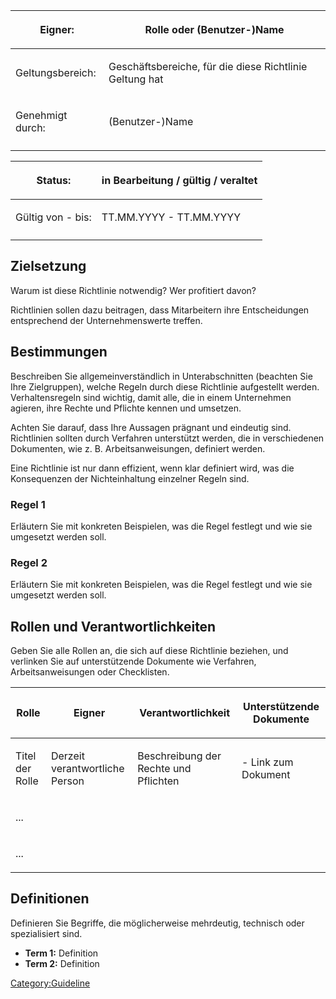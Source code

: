 <div class="databox">
<div class="tbl">
{|
|-
!Eigner:
|Rolle oder (Benutzer-)Name
|-
!Geltungsbereich:
|Geschäftsbereiche, für die diese Richtlinie Geltung hat
|-
!Genehmigt durch:
|(Benutzer-)Name
|-
!
|
|}
</div>
<div class="tbl">
{| 
|-
!Status:
|'''in Bearbeitung''' / gültig / veraltet
|-
!Gültig von - bis:
|TT.MM.YYYY - TT.MM.YYYY
|-
!
|
|}
</div>
</div>
==Zielsetzung==
Warum ist diese Richtlinie notwendig? Wer profitiert davon?  

Richtlinien sollen dazu beitragen, dass Mitarbeitern ihre Entscheidungen entsprechend der Unternehmenswerte treffen.  

==Bestimmungen==
Beschreiben Sie allgemeinverständlich  in Unterabschnitten (beachten Sie Ihre Zielgruppen), welche Regeln durch diese Richtlinie aufgestellt werden. Verhaltensregeln sind wichtig, damit alle, die in einem Unternehmen agieren, ihre Rechte und Pflichte kennen und umsetzen.

Achten Sie darauf, dass Ihre Aussagen prägnant und eindeutig sind. Richtlinien sollten durch Verfahren unterstützt werden, die in verschiedenen Dokumenten, wie z. B. Arbeitsanweisungen, definiert werden.

Eine Richtlinie ist nur dann effizient, wenn klar definiert wird, was die Konsequenzen der Nichteinhaltung einzelner Regeln sind. 

===Regel 1===
Erläutern Sie mit konkreten Beispielen, was die Regel festlegt und wie sie umgesetzt werden soll. 

=== Regel 2 ===
Erläutern Sie mit konkreten Beispielen, was die Regel festlegt und wie sie umgesetzt werden soll.

==Rollen und Verantwortlichkeiten==
Geben Sie alle Rollen an, die sich auf diese Richtlinie beziehen, und verlinken Sie auf unterstützende Dokumente wie Verfahren, Arbeitsanweisungen oder Checklisten.
{| class="wikitable" style="width:100%;"
!Rolle
!Eigner
!Verantwortlichkeit
!Unterstützende Dokumente
|-
|Titel der Rolle
|Derzeit verantwortliche Person
|Beschreibung der Rechte und Pflichten
|<nowiki>- Link zum Dokument</nowiki>
|-
|...
|
|
|
|-
|...
|
|
|
|}

==Definitionen==
Definieren Sie Begriffe, die möglicherweise mehrdeutig, technisch oder spezialisiert sind.

*'''Term 1:''' Definition
*'''Term 2:''' Definition

[[Category:Guideline]]